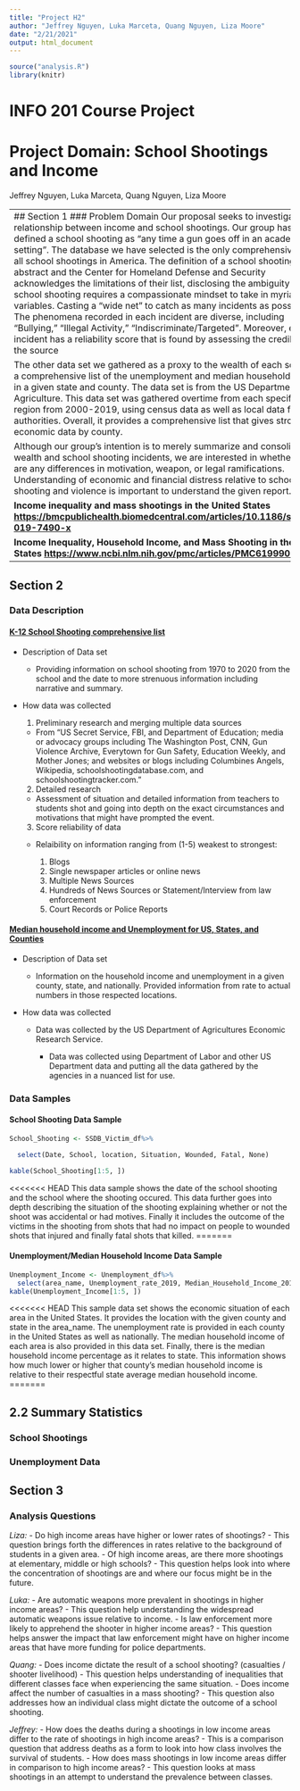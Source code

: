 ```yaml
---
title: "Project H2"
author: "Jeffrey Nguyen, Luka Marceta, Quang Nguyen, Liza Moore"
date: "2/21/2021"
output: html_document
---
```


```r
source("analysis.R")
library(knitr)
```

# INFO 201 Course Project

# Project Domain: School Shootings and Income

Jeffrey Nguyen, Luka Marceta, Quang Nguyen, Liza Moore

|                                                                                                                                                                                                                                                                                                                                                                                                                                                                                                                                                                                                                                                                                                                                                                                                                                                                                     |
|-------------------------------------------------------------------------------------------------------------------------------------------------------------------------------------------------------------------------------------------------------------------------------------------------------------------------------------------------------------------------------------------------------------------------------------------------------------------------------------------------------------------------------------------------------------------------------------------------------------------------------------------------------------------------------------------------------------------------------------------------------------------------------------------------------------------------------------------------------------------------------------|
| \#\# Section 1 \#\#\# Problem Domain Our proposal seeks to investigate the relationship between income and school shootings. Our group has defined a school shooting as "any time a gun goes off in an academic setting". The database we have selected is the only comprehensive list of all school shootings in America. The definition of a school shooting is abstract and the Center for Homeland Defense and Security acknowledges the limitations of their list, disclosing the ambiguity of a school shooting requires a compassionate mindset to take in myriad variables. Casting a "wide net" to catch as many incidents as possible. The phenomena recorded in each incident are diverse, including "Bullying," "Illegal Activity," "Indiscriminate/Targeted". Moreover, each incident has a reliability score that is found by assessing the credibility of the source |
| The other data set we gathered as a proxy to the wealth of each school is a comprehensive list of the unemployment and median household income in a given state and county. The data set is from the US Department of Agriculture. This data set was gathered overtime from each specific region from 2000-2019, using census data as well as local data from authorities. Overall, it provides a comprehensive list that gives strong economic data by county.                                                                                                                                                                                                                                                                                                                                                                                                                     |
| Although our group's intention is to merely summarize and consolidate wealth and school shooting incidents, we are interested in whether there are any differences in motivation, weapon, or legal ramifications. Understanding of economic and financial distress relative to school shooting and violence is important to understand the given report.                                                                                                                                                                                                                                                                                                                                                                                                                                                                                                                            |
| **Income inequality and mass shootings in the United States <https://bmcpublichealth.biomedcentral.com/articles/10.1186/s12889-019-7490-x>**                                                                                                                                                                                                                                                                                                                                                                                                                                                                                                                                                                                                                                                                                                                                        |
| **Income Inequality, Household Income, and Mass Shooting in the United States <https://www.ncbi.nlm.nih.gov/pmc/articles/PMC6199901/>**                                                                                                                                                                                                                                                                                                                                                                                                                                                                                                                                                                                                                                                                                                                                             |

## Section 2

### Data Description

#### [K-12 School Shooting comprehensive list](https://www.chds.us/ssdb/data-map/)

-   Description of Data set

    -   Providing information on school shooting from 1970 to 2020 from the school and the date to more strenuous information including narrative and summary.

-   How data was collected

    1.  Preliminary research and merging multiple data sources

    -   From "US Secret Service, FBI, and Department of Education; media or advocacy groups including The Washington Post, CNN, Gun Violence Archive, Everytown for Gun Safety, Education Weekly, and Mother Jones; and websites or blogs including Columbines Angels, Wikipedia, schoolshootingdatabase.com, and schoolshootingtracker.com."

    2.  Detailed research

    -   Assessment of situation and detailed information from teachers to students shot and going into depth on the exact circumstances and motivations that might have prompted the event.

    3.  Score reliability of data

    -   Relaibility on information ranging from (1-5) weakest to strongest:

        1.  Blogs
        2.  Single newspaper articles or online news
        3.  Multiple News Sources
        4.  Hundreds of News Sources or Statement/Interview from law enforcement
        5.  Court Records or Police Reports

#### [Median household income and Unemployment for US, States, and Counties](https://www.ers.usda.gov/data-products/county-level-data-sets/download-data/)

-   Description of Data set

    -   Information on the household income and unemployment in a given county, state, and nationally. Provided information from rate to actual numbers in those respected locations.

-   How data was collected

    -   Data was collected by the US Department of Agricultures Economic Research Service.

        -   Data was collected using Department of Labor and other US Department data and putting all the data gathered by the agencies in a nuanced list for use.

### Data Samples

#### School Shooting Data Sample

```r
School_Shooting <- SSDB_Victim_df%>%

  select(Date, School, location, Situation, Wounded, Fatal, None)

kable(School_Shooting[1:5, ])
```
<<<<<<< HEAD
This data sample shows the date of the school shooting and the school where the shooting occured. This data further goes into depth describing the situation of the shooting explaining whether or not the shoot was accidental or had motives. Finally it includes the outcome of the victims in the shooting from shots that had no impact on people to wounded shots that injured and finally fatal shots that killed.
=======


#### Unemployment/Median Household Income Data Sample

```r
Unemployment_Income <- Unemployment_df%>%
  select(area_name, Unemployment_rate_2019, Median_Household_Income_2019, Med_HH_Income_Percent_of_State_Total_2019)
kable(Unemployment_Income[1:5, ])
```
<<<<<<< HEAD
This sample data set shows the economic situation of each area in the United States. It provides the location with the given county and state in the area_name. The unemployment rate is provided in each county in the United States as well as nationally. The median household income of each area is also provided in this data set. Finally, there is the median household income percentage as it relates to state. This information shows how much lower or higher that county's median household income is relative to their respectful state average median household income. 
=======

## 2.2 Summary Statistics

### School Shootings

### Unemployment Data

## Section 3

### Analysis Questions

*Liza:* - Do high income areas have higher or lower rates of shootings? - This question brings forth the differences in rates relative to the background of students in a given area. - Of high income areas, are there more shootings at elementary, middle or high schools? - This question helps look into where the concentration of shootings are and where our focus might be in the future.

*Luka:* - Are automatic weapons more prevalent in shootings in higher income areas? - This question help understanding the widespread automatic weapons issue relative to income. - Is law enforcement more likely to apprehend the shooter in higher income areas? - This question helps answer the impact that law enforcement might have on higher income areas that have more funding for police departments.

*Quang:* - Does income dictate the result of a school shooting? (casualties / shooter livelihood) - This question helps understanding of inequalities that different classes face when experiencing the same situation. - Does income affect the number of casualties in a mass shooting? - This question also addresses how an individual class might dictate the outcome of a school shooting.

*Jeffrey:* - How does the deaths during a shootings in low income areas differ to the rate of shootings in high income areas? - This is a comparison question that address deaths as a form to look into how class involves the survival of students. - How does mass shootings in low income areas differ in comparison to high income areas? - This question looks at mass shootings in an attempt to understand the prevalence between classes.
